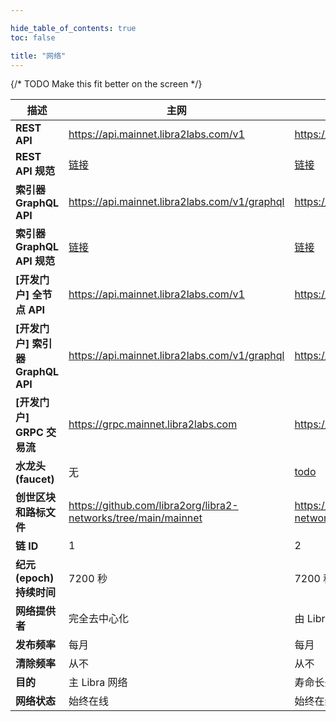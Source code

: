 ```yaml
---

hide_table_of_contents: true
toc: false

title: "网络"
---
```


{/* TODO Make this fit better on the screen */}

| 描述                         | 主网                                                                                                             | 测试网                                                                                                            | 开发网                                                                                                           |
| -------------------------- | -------------------------------------------------------------------------------------------------------------- | -------------------------------------------------------------------------------------------------------------- | ------------------------------------------------------------------------------------------------------------- |
| **REST API**               | https://api.mainnet.libra2labs.com/v1                                                                           | https://api.testnet.libra2labs.com/v1                                                                           | https://api.devnet.libra2labs.com/v1                                                                           |
| **REST API 规范**            | <a href="https://api.mainnet.libra2labs.com/v1/spec#/">链接</a>                                                   | <a href="https://api.testnet.libra2labs.com/v1/spec#/">链接</a>                                                   | <a href="https://api.devnet.libra2labs.com/v1/spec#/">链接</a>                                                   |
| **索引器 GraphQL API**        | https://api.mainnet.libra2labs.com/v1/graphql                                                                   | https://api.testnet.libra2labs.com/v1/graphql                                                                   | https://api.devnet.libra2labs.com/v1/graphql                                                                   |
| **索引器 GraphQL API 规范**     | <a href="https://cloud.hasura.io/public/graphiql?endpoint=https://api.mainnet.libra2labs.com/v1/graphql">链接</a> | <a href="https://cloud.hasura.io/public/graphiql?endpoint=https://api.testnet.libra2labs.com/v1/graphql">链接</a> | <a href="https://cloud.hasura.io/public/graphiql?endpoint=https://api.devnet.libra2labs.com/v1/graphql">链接</a> |
| **\[开发门户] 全节点 API**         | https://api.mainnet.libra2labs.com/v1                                                                           | https://api.testnet.libra2labs.com/v1                                                                           | https://api.devnet.libra2labs.com/v1                                                                           |
| **\[开发门户] 索引器 GraphQL API** | https://api.mainnet.libra2labs.com/v1/graphql                                                                   | https://api.testnet.libra2labs.com/v1/graphql                                                                   | https://api.devnet.libra2labs.com/v1/graphql                                                                   |
| **\[开发门户] GRPC 交易流**        | https://grpc.mainnet.libra2labs.com                                                                             | https://grpc.testnet.libra2labs.com                                                                             | https://grpc.devnet.libra2labs.com                                                                             |
| **水龙头(faucet)**            | 无                                                                                                              | [todo](/zh/network/faucet)                                                                                     | https://faucet.devnet.libra2labs.com/                                                                          |
| **创世区块和路标文件**              | https://github.com/libra2org/libra2-networks/tree/main/mainnet                                                 | https://github.com/libra2org/libra2-networks/tree/main/testnet                                                 | https://github.com/libra2org/libra2-networks/tree/main/devnet                                                 |
| **链 ID**                   | 1                                                                                                              | 2                                                                                                              | [在 Libra Explorer 页面的**右上角选择 Devnet**](https://explorer.libra2labs.com/?network=Devnet)                        |
| **纪元(epoch)持续时间**          | 7200 秒                                                                                                         | 7200 秒                                                                                                         | 7200 秒                                                                                                        |
| **网络提供者**                  | 完全去中心化                                                                                                         | 由 Libra Labs 代表 Libra 基金会管理                                                                                    | 由 Libra Labs 代表 Libra 基金会管理                                                                                   |
| **发布频率**                   | 每月                                                                                                             | 每月                                                                                                             | 每周                                                                                                            |
| **清除频率**                   | 从不                                                                                                             | 从不                                                                                                             | 在更新时                                                                                                          |
| **目的**                     | 主 Libra 网络                                                                                                     | 寿命长久,用于长期测试的网络.                                                                                                | 处于技术前沿,并用于探索性研究.                                                                                              |
| **网络状态**                   | 始终在线                                                                                                           | 始终在线                                                                                                           | 几乎始终在线,在更新期间会有短暂中断.                                                                                           |
